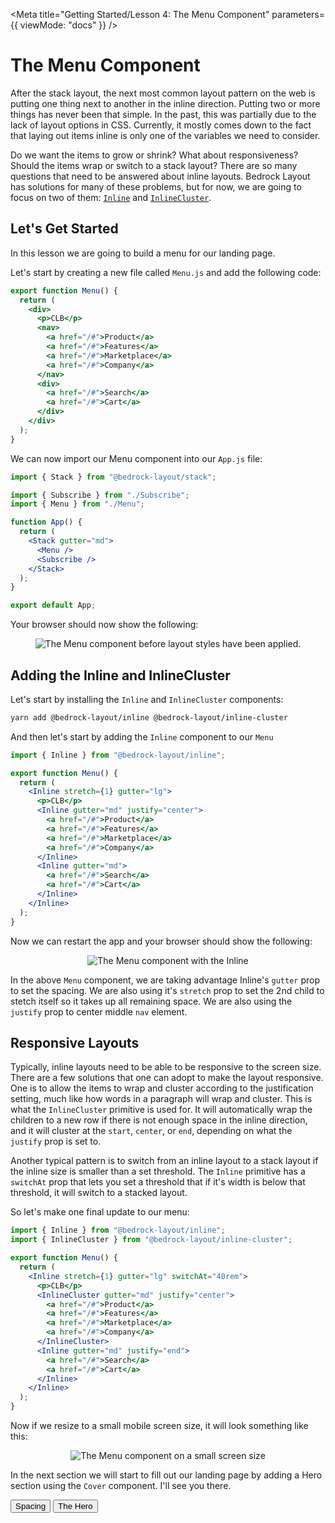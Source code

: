 
<Meta
  title="Getting Started/Lesson 4: The Menu Component"
  parameters={{ viewMode: "docs" }}
/>

# The Menu Component

After the stack layout, the next most common layout pattern on the web is putting one thing next to another in the inline direction. Putting two or more things has never been that simple. In the past, this was partially due to the lack of layout options in CSS. Currently, it mostly comes down to the fact that laying out items inline is only one of the variables we need to consider.

Do we want the items to grow or shrink? What about responsiveness? Should the items wrap or switch to a stack layout? There are so many questions that need to be answered about inline layouts. Bedrock Layout has solutions for many of these problems, but for now, we are going to focus on two of them: [`Inline`](/docs/spacer-components-inline--api) and [`InlineCluster`](/docs/spacer-components-inlinecluster--api).

## Let's Get Started

In this lesson we are going to build a menu for our landing page.

Let's start by creating a new file called `Menu.js` and add the following code:

```jsx
export function Menu() {
  return (
    <div>
      <p>CLB</p>
      <nav>
        <a href="/#">Product</a>
        <a href="/#">Features</a>
        <a href="/#">Marketplace</a>
        <a href="/#">Company</a>
      </nav>
      <div>
        <a href="/#">Search</a>
        <a href="/#">Cart</a>
      </div>
    </div>
  );
}

```

We can now import our Menu component into our `App.js` file:

```jsx
import { Stack } from "@bedrock-layout/stack";

import { Subscribe } from "./Subscribe";
import { Menu } from "./Menu";

function App() {
  return (
    <Stack gutter="md">
      <Menu />
      <Subscribe />
    </Stack>
  );
}

export default App;
```

Your browser should now show the following:

<Center centerChildren>
  <img
    style={{ maxWidth: 800 }}
    src={menuStart}
    alt="The Menu component before layout styles have been applied."
  />
</Center>

## Adding the Inline and InlineCluster

Let's start by installing the `Inline` and `InlineCluster` components:

```bash
yarn add @bedrock-layout/inline @bedrock-layout/inline-cluster
```

And then let's start by adding the `Inline` component to our `Menu`

```jsx
import { Inline } from "@bedrock-layout/inline";

export function Menu() {
  return (
    <Inline stretch={1} gutter="lg">
      <p>CLB</p>
      <Inline gutter="md" justify="center">
        <a href="/#">Product</a>
        <a href="/#">Features</a>
        <a href="/#">Marketplace</a>
        <a href="/#">Company</a>
      </Inline>
      <Inline gutter="md">
        <a href="/#">Search</a>
        <a href="/#">Cart</a>
      </Inline>
    </Inline>
  );
}
```

Now we can restart the app and your browser should show the following:

<Center centerChildren>
  <img
    style={{ maxWidth: 800 }}
    src={menuInline}
    alt="The Menu component with the Inline"
  />
</Center>

In the above `Menu` component, we are taking advantage Inline's `gutter` prop to set the spacing. We are also using it's `stretch` prop to set the 2nd child to stetch itself so it takes up all remaining space. We are also using the `justify` prop to center middle `nav` element.

## Responsive Layouts

Typically, inline layouts need to be able to be responsive to the screen size. There are a few solutions that one can adopt to make the layout responsive. One is to allow the items to wrap and cluster according to the justification setting, much like how words in a paragraph will wrap and cluster. This is what the `InlineCluster` primitive is used for. It will automatically wrap the children to a new row if there is not enough space in the inline direction, and it will cluster at the `start`, `center`, or `end`, depending on what the `justify` prop is set to.

Another typical pattern is to switch from an inline layout to a stack layout if the inline size is smaller than a set threshold. The `Inline` primitive has a `switchAt` prop that lets you set a threshold that if it's width is below that threshold, it will switch to a stacked layout.

So let's make one final update to our menu:

```jsx
import { Inline } from "@bedrock-layout/inline";
import { InlineCluster } from "@bedrock-layout/inline-cluster";

export function Menu() {
  return (
    <Inline stretch={1} gutter="lg" switchAt="40rem">
      <p>CLB</p>
      <InlineCluster gutter="md" justify="center">
        <a href="/#">Product</a>
        <a href="/#">Features</a>
        <a href="/#">Marketplace</a>
        <a href="/#">Company</a>
      </InlineCluster>
      <Inline gutter="md" justify="end">
        <a href="/#">Search</a>
        <a href="/#">Cart</a>
      </Inline>
    </Inline>
  );
}
```

Now if we resize to a small mobile screen size, it will look something like this:

<Center centerChildren>
  <img
    style={{ maxWidth: 800 }}
    src={menuMobile}
    alt="The Menu component on a small screen size"
  />
</Center>

In the next section we will start to fill out our landing page by adding a Hero section using the `Cover` component. I'll see you there.

<Inline switchAt="25rem" stretch={1} gutter="md" minItemWidth="fit-content">
  <Button as="a" href="/?path=/docs/getting-started-lesson-3-spacing--page">
    Spacing
  </Button>
  <span />
  <Button as="a" href="/?path=/docs/getting-started-lesson-5-the-hero--page">
    The Hero
  </Button>
</Inline>
